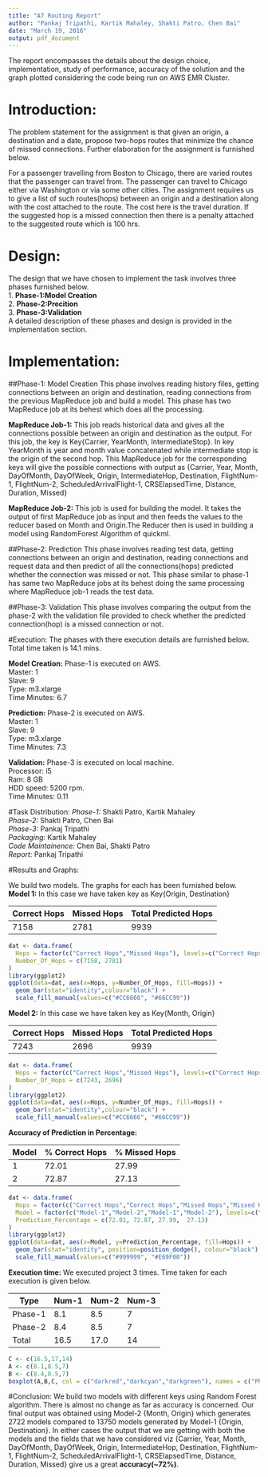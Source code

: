 ```yaml
---
title: "A7 Routing Report"
author: "Pankaj Tripathi, Kartik Mahaley, Shakti Patro, Chen Bai"
date: "March 19, 2016"
output: pdf_document
---
```

The report encompasses the details about the design choice, implementation, study of performance, accuracy of the solution and the graph plotted considering the code being run on AWS EMR Cluster.

# Introduction:
The problem statement for the assignment is that given an origin, a destination and a date, propose two-hops routes that minimize the chance of missed connections. Further elaboration for the assignment is furnished below.

For a passenger travelling from Boston to Chicago, there are varied routes that the passenger can travel from. The passenger can travel to Chicago either via Washington or via some other cities. The assignment requires us to give a list of such routes(hops) between an origin and a destination along with the cost attached to the route. The cost here is the travel duration. If the suggested hop is a missed connection then there is a penalty attached to the suggested route which is 100 hrs. 

# Design:
The design that we have chosen to implement the task involves three phases furnished below.  
1. __Phase-1:Model Creation__  
2. __Phase-2:Precition__  
3. __Phase-3:Validation__  
A detailed description of these phases and design is provided in the implementation section.

# Implementation:
##Phase-1: Model Creation 
This phase involves reading history files, getting connections between an origin and destination, reading connections from the previous MapReduce job and build a model.
This phase has two MapReduce job at its behest which does all the processing.  

__MapReduce Job-1:__ This job reads historical data and gives all the connections possible between an origin and destination as the output. For this job, the key is Key{Carrier, YearMonth, IntermediateStop}. In key YearMonth is year and month value concatenated while intermediate stop is the origin of the second hop. This MapReduce job for the corresponding keys will give the possible connections with output as {Carrier, Year, Month, DayOfMonth, DayOfWeek, Origin, IntermediateHop, Destination, FlightNum-1, FlightNum-2, ScheduledArrivalFlight-1, CRSElapsedTime, Distance, Duration, Missed}

__MapReduce Job-2:__ This job is used for building the model. It takes the output of first MapReduce job as input and then feeds the values to the reducer based on Month and Origin.The Reducer then is used in building a model using RandomForest Algorithm of quickml.

##Phase-2: Prediction
This phase involves reading test data, getting connections between an origin and destination, reading connections and request data and then predict of all the connections(hops) predicted whether the connection was missed or not.
This phase similar to phase-1 has same two MapReduce jobs at its behest doing the same processing where MapReduce job-1 reads the test data.

##Phase-3: Validation
This phase involves comparing the output from the phase-2 with the validation file provided to check whether the predicted connection(hop) is a missed connection or not.

#Execution:
The phases with there execution details are furnished below. Total time taken is 14.1 mins.  

__Model Creation:__ Phase-1 is executed on AWS.  
Master:  1  
Slave:  9    
Type:  m3.xlarge  
Time Minutes:  6.7  

__Prediction:__ Phase-2 is executed on AWS.  
Master:  1  
Slave:  9    
Type:  m3.xlarge  
Time Minutes:  7.3  

__Validation:__ Phase-3 is executed on local machine.    
Processor: i5  
Ram: 8 GB  
HDD speed: 5200 rpm.  
Time Minutes: 0.11 

#Task Distribution:
_Phase-1:_ Shakti Patro, Kartik Mahaley  
_Phase-2:_ Shakti Patro, Chen Bai  
_Phase-3:_ Pankaj Tripathi  
_Packaging:_ Kartik Mahaley  
_Code Maintainence:_ Chen Bai, Shakti Patro  
_Report:_ Pankaj Tripathi  

\pagebreak

#Results and Graphs:

We build two models. The graphs for each has been furnished below.  
__Model 1:__ In this case we have taken key as Key{Origin, Destination}

| Correct Hops 	| Missed Hops 	| Total Predicted Hops 	|
|-------------	|-------------	|----------------------	|
| 7158         	| 2781        	| 9939                 	|  

```r
dat <- data.frame(
  Hops = factor(c("Correct Hops","Missed Hops"), levels=c("Correct Hops","Missed Hops")),
  Number_Of_Hops = c(7158, 2781)
)
library(ggplot2)
ggplot(data=dat, aes(x=Hops, y=Number_Of_Hops, fill=Hops)) +
  geom_bar(stat="identity",colour="black") +
  scale_fill_manual(values=c("#CC6666", "#66CC99"))
```

\pagebreak
__Model 2:__ In this case we have taken key as Key{Month, Origin}

| Correct Hops 	| Missed Hops 	| Total Predicted Hops 	|
|-------------	|-------------	|----------------------	|
| 7243         	| 2696        	| 9939                 	|  

```r
dat <- data.frame(
  Hops = factor(c("Correct Hops","Missed Hops"), levels=c("Correct Hops","Missed Hops")),
  Number_Of_Hops = c(7243, 2696)
)
library(ggplot2)
ggplot(data=dat, aes(x=Hops, y=Number_Of_Hops, fill=Hops)) +
  geom_bar(stat="identity",colour="black") +
  scale_fill_manual(values=c("#CC6666", "#66CC99"))
```

\pagebreak
__Accuracy of Prediction in Percentage:__

|Model| % Correct Hops  | % Missed Hops 	|
|-----|---------------- | ---------------	| 
|1    | 72.01         	| 27.99        	  | 
|2    | 72.87           | 27.13           |

```r
dat <- data.frame(
  Hops = factor(c("Correct Hops","Correct Hops","Missed Hops","Missed Hops")),
  Model = factor(c("Model-1","Model-2","Model-1","Model-2"), levels=c("Model-1","Model-2")),
  Prediction_Percentage = c(72.01, 72.87, 27.99,  27.13)
)
library(ggplot2)
ggplot(data=dat, aes(x=Model, y=Prediction_Percentage, fill=Hops)) +
  geom_bar(stat="identity", position=position_dodge(), colour="black") +
  scale_fill_manual(values=c("#999999", "#E69F00"))
```

\pagebreak
__Execution time:__
We executed project 3 times. Time taken for each execution is given below.

|Type    | Num-1  | Num-2	| Num-3  |
|------- |------- | ----- | ------ |
|Phase-1 | 8.1    | 8.5   | 7      | 
|Phase-2 | 8.4    | 8.5   | 7      | 
|Total   | 16.5   | 17.0  | 14     |

```r
C <- c(16.5,17,14)
A <- c(8.1,8.5,7)
B <- c(8.4,8.5,7)
boxplot(A,B,C, col = c("darkred","darkcyan","darkgreen"), names = c("Phase-1","Phase-2","Total Time"), xlab="AWS Execution", ylab="Time in Minutes")
```

#Conclusion: 
We build two models with different keys using Random Forest algorithm. There is almost no change as far as accuracy is concerned. Our final output was obtained using Model-2 {Month, Origin} which generates 2722 models compared to 13750 models generated by Model-1 {Origin, Destination}. In either cases the output that we are getting with both the models and the fields that we have considered viz {Carrier, Year, Month, DayOfMonth, DayOfWeek, Origin, IntermediateHop, Destination, FlightNum-1, FlightNum-2, ScheduledArrivalFlight-1, CRSElapsedTime, Distance, Duration, Missed} give us a great __accuracy(~72%)__.



